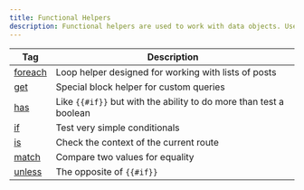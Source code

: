 ```yaml
---
title: Functional Helpers
description: Functional helpers are used to work with data objects. Use this reference list to discover what each handlebars helper can do when building a custom Ghost theme.
---
```


| Tag                                      | Description                                                        |
| ---------------------------------------- | ------------------------------------------------------------------ |
| [foreach](/docs/themes/helpers/foreach/) | Loop helper designed for working with lists of posts               |
| [get](/docs/themes/helpers/get/)         | Special block helper for custom queries                            |
| [has](/docs/themes/helpers/has/)         | Like `{{#if}}` but with the ability to do more than test a boolean |
| [if](/docs/themes/helpers/if/)           | Test very simple conditionals                                      |
| [is](/docs/themes/helpers/is/)           | Check the context of the current route                             |
| [match](/docs/themes/helpers/match/)     | Compare two values for equality                                    |
| [unless](/docs/themes/helpers/unless/)   | The opposite of `{{#if}}`                                          |
